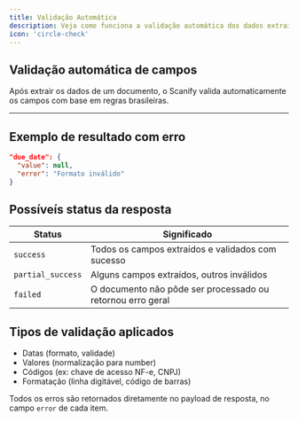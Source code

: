 ```yaml
---
title: Validação Automática
description: Veja como funciona a validação automática dos dados extraídos dos documentos
icon: 'circle-check'
---
```


## Validação automática de campos

Após extrair os dados de um documento, o Scanify valida automaticamente os campos com base em regras brasileiras.

---

## Exemplo de resultado com erro

```json
"due_date": {
  "value": null,
  "error": "Formato inválido"
}
```

## Possíveís status da resposta

| Status           | Significado                                                |
|------------------|-----------------------------------------------------------|
| `success`        | Todos os campos extraídos e validados com sucesso         |
| `partial_success`| Alguns campos extraídos, outros inválidos                 |
| `failed`         | O documento não pôde ser processado ou retornou erro geral|

## Tipos de validação aplicados

- Datas (formato, validade)
- Valores (normalização para number)
- Códigos (ex: chave de acesso NF-e, CNPJ)
- Formatação (linha digitável, código de barras)

<Info> Todos os erros são retornados diretamente no payload de resposta, no campo `error` de cada item. </Info>